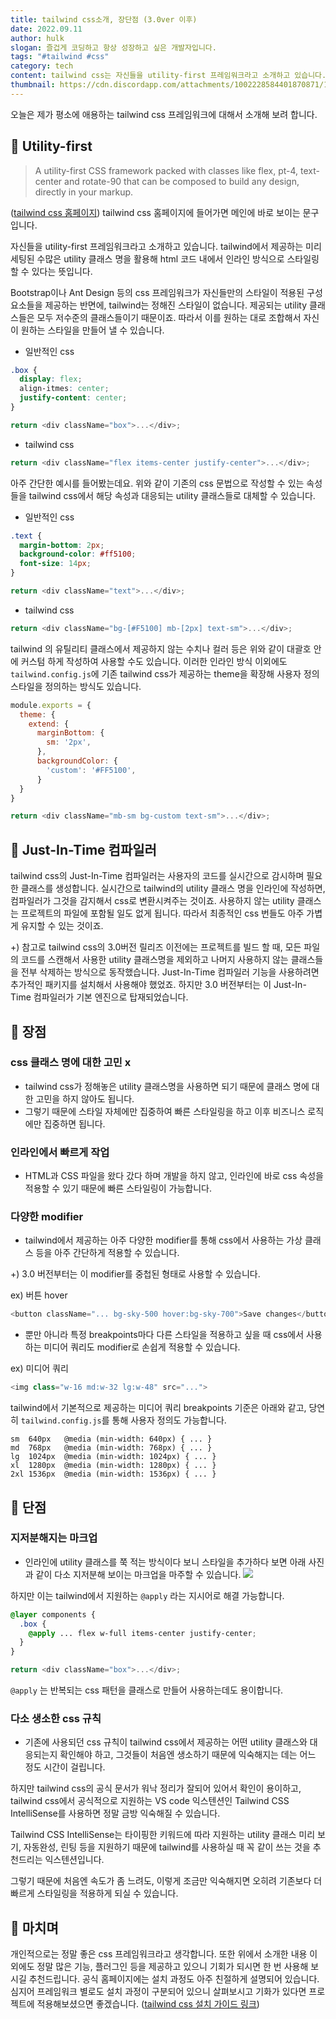 ```yaml
---
title: tailwind css소개, 장단점 (3.0ver 이후)
date: 2022.09.11
author: hulk
slogan: 즐겁게 코딩하고 항상 성장하고 싶은 개발자입니다.
tags: "#tailwind #css"
category: tech
content: tailwind css는 자신들을 utility-first 프레임워크라고 소개하고 있습니다. tailwind에서 제공하는 미리 세팅된 수많은 utility 클래스 명을 활용해 html 코드 내에서 인라인 방식으로 스타일링할 수 있다는 뜻입니다. Bootstrap이나 Ant Design 등의 css 프레임워크가 자신들만의 스타일이 적용된 구성요소들을 제공하는 반면에, tailwind는 정해진 스타일이 없습니다. 제공되는 utility 클래스들은 모두 저수준의 클래스들이기 때문이죠. 따라서 이를 원하는 대로 조합해서 자신이 원하는 스타일을 만들어 낼 수 있습니다.
thumbnail: https://cdn.discordapp.com/attachments/1002228584401870871/1021396380247404574/tailwind.png
---
```


오늘은 제가 평소에 애용하는 tailwind css 프레임워크에 대해서 소개해 보려 합니다.

## 🍫 Utility-first

> A utility-first CSS framework packed with classes like flex, pt-4, text-center and rotate-90 that can be composed to build any design, directly in your markup.

([tailwind css 홈페이지](https://tailwindcss.com))
tailwind css 홈페이지에 들어가면 메인에 바로 보이는 문구입니다.

자신들을 utility-first 프레임워크라고 소개하고 있습니다. tailwind에서 제공하는 미리 세팅된 수많은 utility 클래스 명을 활용해 html 코드 내에서 인라인 방식으로 스타일링할 수 있다는 뜻입니다.

Bootstrap이나 Ant Design 등의 css 프레임워크가 자신들만의 스타일이 적용된 구성요소들을 제공하는 반면에, tailwind는 정해진 스타일이 없습니다. 제공되는 utility 클래스들은 모두 저수준의 클래스들이기 때문이죠. 따라서 이를 원하는 대로 조합해서 자신이 원하는 스타일을 만들어 낼 수 있습니다.

- 일반적인 css

```css
.box {
  display: flex;
  align-itmes: center;
  justify-content: center;
}
```

```js
return <div className="box">...</div>;
```

- tailwind css

```js
return <div className="flex items-center justify-center">...</div>;
```

아주 간단한 예시를 들어봤는데요. 위와 같이 기존의 css 문법으로 작성할 수 있는 속성들을 tailwind css에서 해당 속성과 대응되는 utility 클래스들로 대체할 수 있습니다.

- 일반적인 css

```css
.text {
  margin-bottom: 2px;
  background-color: #ff5100;
  font-size: 14px;
}
```

```js
return <div className="text">...</div>;
```

- tailwind css

```js
return <div className="bg-[#F5100] mb-[2px] text-sm">...</div>;
```

tailwind 의 유틸리티 클래스에서 제공하지 않는 수치나 컬러 등은 위와 같이 대괄호 안에 커스텀 하게 작성하여 사용할 수도 있습니다.
이러한 인라인 방식 이외에도 `tailwind.config.js`에 기존 tailwind css가 제공하는 theme을 확장해 사용자 정의 스타일을 정의하는 방식도 있습니다.

```js
module.exports = {
  theme: {
  	extend: {
      marginBottom: {
        sm: '2px',
      },
      backgroundColor: {
        'custom': '#FF5100',
      }
  }
}
```

```js
return <div className="mb-sm bg-custom text-sm">...</div>;
```

## 🍫 Just-In-Time 컴파일러

tailwind css의 Just-In-Time 컴파일러는 사용자의 코드를 실시간으로 감시하며 필요한 클래스를 생성합니다.
실시간으로 tailwind의 utility 클래스 명을 인라인에 작성하면, 컴파일러가 그것을 감지해서 css로 변환시켜주는 것이죠. 사용하지 않는 utility 클래스는 프로젝트의 파일에 포함될 일도 없게 됩니다. 따라서 최종적인 css 번들도 아주 가볍게 유지할 수 있는 것이죠.

+) 참고로 tailwind css의 3.0버전 릴리즈 이전에는 프로젝트를 빌드 할 때, 모든 파일의 코드를 스캔해서 사용한 utility 클래스명을 제외하고 나머지 사용하지 않는 클래스들을 전부 삭제하는 방식으로 동작했습니다. Just-In-Time 컴파일러 기능을 사용하려면 추가적인 패키지를 설치해서 사용해야 했었죠. 하지만 3.0 버전부터는 이 Just-In-Time 컴파일러가 기본 엔진으로 탑재되었습니다.

## 🍫 장점

### css 클래스 명에 대한 고민 x

- tailwind css가 정해놓은 utility 클래스명을 사용하면 되기 때문에 클래스 명에 대한 고민을 하지 않아도 됩니다.
- 그렇기 때문에 스타일 자체에만 집중하여 빠른 스타일링을 하고 이후 비즈니스 로직에만 집중하면 됩니다.

### 인라인에서 빠르게 작업

- HTML과 CSS 파일을 왔다 갔다 하며 개발을 하지 않고, 인라인에 바로 css 속성을 적용할 수 있기 때문에 빠른 스타일링이 가능합니다.

### 다양한 modifier

- tailwind에서 제공하는 아주 다양한 modifier를 통해 css에서 사용하는 가상 클래스 등을 아주 간단하게 적용할 수 있습니다.

+) 3.0 버전부터는 이 modifier를 중첩된 형태로 사용할 수 있습니다.

ex) 버튼 hover

```js
<button className="... bg-sky-500 hover:bg-sky-700">Save changes</button>
```

- 뿐만 아니라 특정 breakpoints마다 다른 스타일을 적용하고 싶을 때 css에서 사용하는 미디어 쿼리도 modifier로 손쉽게 적용할 수 있습니다.

ex) 미디어 쿼리

```js
<img class="w-16 md:w-32 lg:w-48" src="...">
```

tailwind에서 기본적으로 제공하는 미디어 쿼리 breakpoints 기준은 아래와 같고, 당연히 `tailwind.config.js`를 통해 사용자 정의도 가능합니다.

```
sm	640px	@media (min-width: 640px) { ... }
md	768px	@media (min-width: 768px) { ... }
lg	1024px	@media (min-width: 1024px) { ... }
xl	1280px	@media (min-width: 1280px) { ... }
2xl	1536px	@media (min-width: 1536px) { ... }
```

## 🍫 단점

### 지저분해지는 마크업

- 인라인에 utility 클래스를 쭉 적는 방식이다 보니 스타일을 추가하다 보면
  아래 사진과 같이 다소 지저분해 보이는 마크업을 마주할 수 있습니다.
  ![](https://velog.velcdn.com/images/taero30/post/71f8311f-9924-41f8-a74f-6a0728afef52/image.png)

하지만 이는 tailwind에서 지원하는 `@apply` 라는 지시어로 해결 가능합니다.

```css
@layer components {
  .box {
    @apply ... flex w-full items-center justify-center;
  }
}
```

```js
return <div className="box">...</div>;
```

`@apply` 는 반복되는 css 패턴을 클래스로 만들어 사용하는데도 용이합니다.

### 다소 생소한 css 규칙

- 기존에 사용되던 css 규칙이 tailwind css에서 제공하는 어떤 utility 클래스와 대응되는지 확인해야 하고, 그것들이 처음엔 생소하기 때문에 익숙해지는 데는 어느 정도 시간이 걸립니다.

하지만 tailwind css의 공식 문서가 워낙 정리가 잘되어 있어서 확인이 용이하고, tailwind css에서 공식적으로 지원하는 VS code 익스텐션인 Tailwind CSS IntelliSense를 사용하면 정말 금방 익숙해질 수 있습니다.

<PostImage
  src="https://velog.velcdn.com/images/taero30/post/b070dba2-82af-44c4-a978-ab99420aeafa/image.png"
  width="800"
/>

Tailwind CSS IntelliSense는 타이핑한 키워드에 따라 지원하는 utility 클래스 미리 보기, 자동완성, 린팅 등을 지원하기 때문에 tailwind를 사용하실 때 꼭 같이 쓰는 것을 추천드리는 익스텐션입니다.

그렇기 때문에 처음엔 속도가 좀 느려도, 이렇게 조금만 익숙해지면 오히려 기존보다 더 빠르게 스타일링을 적용하게 되실 수 있습니다.

## 🍫 마치며

개인적으로는 정말 좋은 css 프레임워크라고 생각합니다. 또한 위에서 소개한 내용 이외에도 정말 많은 기능, 플러그인 등을 제공하고 있으니 기회가 되시면 한 번 사용해 보시길 추천드립니다.
공식 홈페이지에는 설치 과정도 아주 친절하게 설명되어 있습니다. 심지어 프레임워크 별로도 설치 과정이 구분되어 있으니 살펴보시고 기화가 있다면 프로젝트에 적용해보셨으면 좋겠습니다. ([tailwind css 설치 가이드 링크](https://tailwindcss.com/docs/installation/framework-guides))

